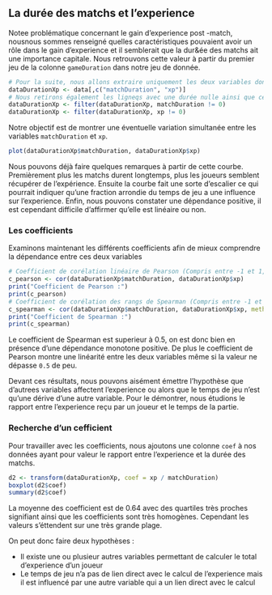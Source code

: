 ## La durée des matchs et l'experience

Notee problématique concernant le gain d'experience post -match, nousnous sommes renseigné quelles caractéristiques pouvaient avoir un rôle dans le gain d'experience et il semblerait que la dur&ée des matchs ait une importance capitale. Nous retrouvons cette valeur à partir du premier jeu de la colonne `gameDuration` dans notre jeu de donnée.

```r
# Pour la suite, nous allons extraire uniquement les deux variables dont nous avons besoin
dataDurationXp <- data[,c("matchDuration", "xp")]
# Nous retirons également les ligneqs avec une durée nulle ainsi que celles avec un xp nul, car ce sont des cas ou le joueur ne jouaut pas ou  le match ne s'est pas lancé.
dataDurationXp <- filter(dataDurationXp, matchDuration != 0)
dataDurationXp <- filter(dataDurationXp, xp != 0)
```

Notre objectif est de montrer une éventuelle variation simultanée entre les variables `matchDuration` et `xp`.

```r
plot(dataDurationXp$matchDuration, dataDurationXp$xp)
```

Nous pouvons déjà faire quelques remarques à partir de cette courbe. Premièrement plus les matchs durent longtemps, plus les joueurs semblent récupérer de l'expérience. Ensuite la courbe fait une sorte d'escalier ce qui pourrait indiquer qu'une fraction arrondie du temps de jeu a une influence sur l'experience. Enfin, nous pouvons constater une dépendance positive, il est cependant difficile d'affirmer qu'elle est linéaire ou non.

### Les coefficients
Examinons maintenant les différents coefficients afin de mieux comprendre la dépendance entre ces deux variables

```r
# Coefficient de corélation linéaire de Pearson (Compris entre -1 et 1, si la valeur absolue du coefficient est plus proche de 1 qu de 0, il y a une dépendance linéaire)
c_pearson <- cor(dataDurationXp$matchDuration, dataDurationXp$xp)
print("Coefficient de Pearson :")
print(c_pearson)
# Coefficient de corélation des rangs de Spearman (Compris entre -1 et 1, si la valeur absolue du coefficient est plus proche de 1 qu de 0, il y a une liaison monotone (si négatif, la liaison est inverse))
c_spearman <- cor(dataDurationXp$matchDuration, dataDurationXp$xp, method = "spearman")
print("Coefficient de Spearman :")
print(c_spearman)
```

Le coefficient de Spearman est superieur à 0.5, on est donc bien en présence d'une dépendance monotone positive. De plus le coefficient de Pearson montre une linéarité entre les deux variables même si la valeur ne dépasse `0.5` de peu.

Devant ces résultats, nous pouvons aisément émettre l'hypothèse que d'autrees variables affectent l'experience ou alors que le temps de jeu n'est qu'une dérive d'une autre variable. Pour le démontrer, nous étudions le rapport entre l'experience reçu par un joueur et le temps de la partie.

### Recherche d'un cefficient
Pour travailler avec les coefficients, nous ajoutons une colonne `coef` à nos données ayant pour valeur le rapport entre l'experience et la durée des matchs.

```r
d2 <- transform(dataDurationXp, coef = xp / matchDuration)
boxplot(d2$coef)
summary(d2$coef)
```

La moyenne des  coefficient est de 0.64 avec des quartiles très proches signifiant ainsi que les coefficients sont très homogènes. Cependant les valeurs s'éttendent sur une très grande plage.

On peut donc faire deux hypothèses :

- Il existe une ou plusieur autres variables permettant de calculer le total d'experience d'un joueur
- Le temps de jeu n'a pas de lien direct avec le calcul de l'experience mais il est influencé par une autre variable qui a un lien direct avec le calcul

















